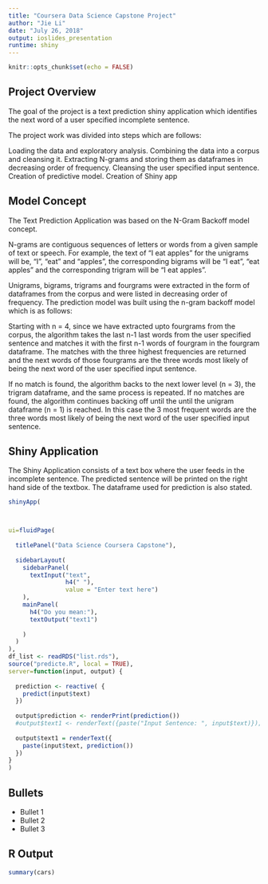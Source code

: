 ---
title: "Coursera Data Science Capstone Project"
author: "Jie Li"
date: "July 26, 2018"
output: ioslides_presentation
runtime: shiny
---

```{r setup, include=FALSE}
knitr::opts_chunk$set(echo = FALSE)
```

## Project Overview

The goal of the project is a text prediction shiny application which identifies the next word of a user specified incomplete sentence. 

The project work was divided into steps which are follows:

Loading the data and exploratory analysis.
Combining the data into a corpus and cleansing it.
Extracting N-grams and storing them as dataframes in decreasing order of frequency.
Cleansing the user specified input sentence.
Creation of predictive model.
Creation of Shiny app

## Model Concept

The Text Prediction Application was based on the N-Gram Backoff model concept.

N-grams are contiguous sequences of letters or words from a given sample of text or speech. For example, the text of "I eat apples" for the unigrams will be, "I", "eat" and "apples", the corresponding bigrams will be "I eat", "eat apples" and the corresponding trigram will be "I eat apples".

Unigrams, bigrams, trigrams and fourgrams were extracted in the form of dataframes from the corpus and were listed in decreasing order of frequency. The prediction model was built using the n-gram backoff model which is as follows:

Starting with n = 4, since we have extracted upto fourgrams from the corpus, the algorithm takes the last n-1 last words from the user specified sentence and matches it with the first n-1 words of fourgram in the fourgram dataframe. The matches with the three highest frequencies are returned and the next words of those fourgrams are the three words most likely of being the next word of the user specified input sentence.

If no match is found, the algorithm backs to the next lower level (n = 3), the trigram dataframe, and the same process is repeated. If no matches are found, the algorithm continues backing off until the until the unigram dataframe (n = 1) is reached. In this case the 3 most frequent words are the three words most likely of being the next word of the user specified input sentence.


## Shiny Application

The Shiny Application consists of a text box where the user feeds in the incomplete sentence. The predicted sentence will be printed on the right hand side of the textbox. The dataframe used for prediction is also stated.

```{r echo = FALSE}
shinyApp(



ui=fluidPage(
  
  titlePanel("Data Science Coursera Capstone"),
  
  sidebarLayout(
    sidebarPanel(
      textInput("text", 
                h4(" "),
                value = "Enter text here")
    ),
    mainPanel(
      h4("Do you mean:"),
      textOutput("text1") 
        
    )
  )
),
df_list <- readRDS("list.rds"),
source("predicte.R", local = TRUE),
server=function(input, output) {
  
  prediction <- reactive( {
    predict(input$text)
  })
  
  output$prediction <- renderPrint(prediction())
  #output$text1 <- renderText({paste("Input Sentence: ", input$text)});
  
  output$text1 = renderText({
    paste(input$text, prediction())
  })
}
)
```

## Bullets

- Bullet 1
- Bullet 2
- Bullet 3

## R Output

```{r cars}
summary(cars)
```


